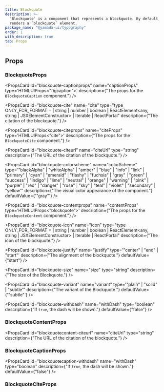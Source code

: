 ```yaml
---
title: Blockquote
description: >-
  `Blockquote` is a component that represents a blockquote. By default, it
  renders a `blockquote` element.
package_name: "@yamada-ui/typography"
order: 1
with_description: true
tab: Props
---
```


## Props

### BlockquoteProps

<PropsCard
  id="blockquote-captionprops"
  name="captionProps"
  type='HTMLUIProps<"figcaption">'
  description={"The props for the `BlockquoteCaption` component."}
/>

<PropsCard
  id="blockquote-cite"
  name="cite"
  type="type ONLY_FOR_FORMAT =
  | string
  | number
  | boolean
  | ReactElement<any, string | JSXElementConstructor<any>>
  | Iterable<ReactNode>
  | ReactPortal"
  description={"The citation of the blockquote."}
/>

<PropsCard
  id="blockquote-citeprops"
  name="citeProps"
  type='HTMLUIProps<"cite">'
  description={"The props for the `BlockquoteCite` component."}
/>

<PropsCard
  id="blockquote-citeurl"
  name="citeUrl"
  type="string"
  description={"The URL of the citation of the blockquote."}
/>

<PropsCard
  id="blockquote-colorscheme"
  name="colorScheme"
  type='"blackAlpha" | "whiteAlpha" | "amber" | "blue" | "info" | "link" | "primary" | "cyan" | "emerald" | "flashy" | "fuchsia" | "gray" | "green" | "success" | "indigo" | "lime" | "neutral" | "orange" | "warning" | "pink" | "purple" | "red" | "danger" | "rose" | "sky" | "teal" | "violet" | "secondary" | "yellow"'
  description={"The visual color appearance of the component."}
  defaultValue={'"gray"'}
/>

<PropsCard
  id="blockquote-contentprops"
  name="contentProps"
  type='HTMLUIProps<"blockquote">'
  description={"The props for the `BlockquoteContent` component."}
/>

<PropsCard
  id="blockquote-icon"
  name="icon"
  type="type ONLY_FOR_FORMAT =
  | string
  | number
  | boolean
  | ReactElement<any, string | JSXElementConstructor<any>>
  | Iterable<ReactNode>
  | ReactPortal"
  description={"The icon of the blockquote."}
/>

<PropsCard
  id="blockquote-justify"
  name="justify"
  type='"center" | "end" | "start"'
  description={"The alignment of the blockquote."}
  defaultValue={"start"}
/>

<PropsCard
  id="blockquote-size"
  name="size"
  type="string"
  description={"The size of the Blockquote."}
/>

<PropsCard
  id="blockquote-variant"
  name="variant"
  type='"plain" | "solid" | "subtle"'
  description={"The variant of the Blockquote."}
  defaultValue={'"subtle"'}
/>

<PropsCard
  id="blockquote-withdash"
  name="withDash"
  type="boolean"
  description={"If `true`, the dash will be shown."}
  defaultValue={"false"}
/>

### BlockquoteContentProps

<PropsCard
  id="blockquotecontent-citeurl"
  name="citeUrl"
  type="string"
  description={"The URL of the citation of the blockquote."}
/>

### BlockquoteCaptionProps

<PropsCard
  id="blockquotecaption-withdash"
  name="withDash"
  type="boolean"
  description={"If `true`, the dash will be shown."}
  defaultValue={"false"}
/>

### BlockquoteCiteProps
